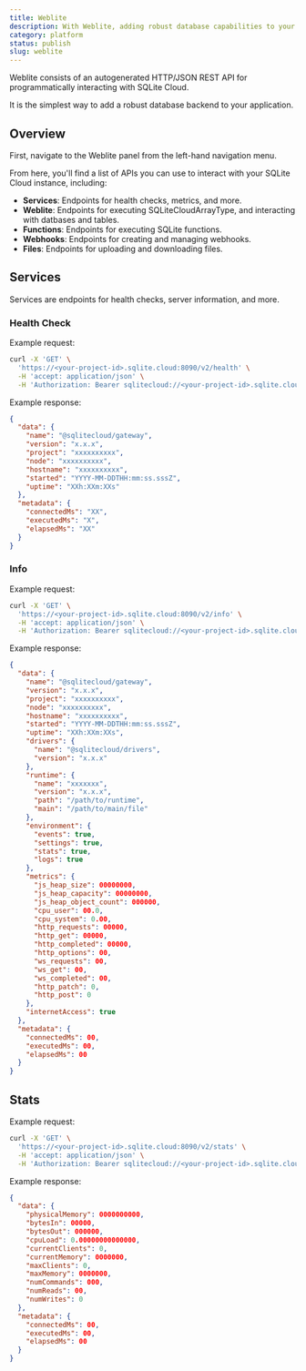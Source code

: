 ```yaml
---
title: Weblite
description: With Weblite, adding robust database capabilities to your site is as simple as adding Google Analytics.
category: platform
status: publish
slug: weblite
---
```


Weblite consists of an autogenerated HTTP/JSON REST API for programmatically interacting with SQLite Cloud. 

It is the simplest way to add a robust database backend to your application.

## Overview
First, navigate to the Weblite panel from the left-hand navigation menu.

From here, you'll find a list of APIs you can use to interact with your SQLite Cloud instance, including:
- **Services**: Endpoints for health checks, metrics, and more.
- **Weblite**: Endpoints for executing SQLiteCloudArrayType, and interacting with datbases and tables.
- **Functions**: Endpoints for executing SQLite functions.
- **Webhooks**: Endpoints for creating and managing webhooks.
- **Files**: Endpoints for uploading and downloading files.

## Services
Services are endpoints for health checks, server information, and more.

### Health Check
Example request:
```bash
curl -X 'GET' \
  'https://<your-project-id>.sqlite.cloud:8090/v2/health' \
  -H 'accept: application/json' \
  -H 'Authorization: Bearer sqlitecloud://<your-project-id>.sqlite.cloud:8860?apikey=<your-api-key>'
```

Example response:
```json
{
  "data": {
    "name": "@sqlitecloud/gateway",
    "version": "x.x.x",
    "project": "xxxxxxxxxx",
    "node": "xxxxxxxxxx",
    "hostname": "xxxxxxxxxx",
    "started": "YYYY-MM-DDTHH:mm:ss.sssZ",
    "uptime": "XXh:XXm:XXs"
  },
  "metadata": {
    "connectedMs": "XX",
    "executedMs": "X",
    "elapsedMs": "XX"
  }
}
```

### Info 
Example request:
```bash
curl -X 'GET' \
  'https://<your-project-id>.sqlite.cloud:8090/v2/info' \
  -H 'accept: application/json' \
  -H 'Authorization: Bearer sqlitecloud://<your-project-id>.sqlite.cloud:8860?apikey=<your-api-key>'
```

Example response:
```json
{
  "data": {
    "name": "@sqlitecloud/gateway",
    "version": "x.x.x",
    "project": "xxxxxxxxxx",
    "node": "xxxxxxxxxx",
    "hostname": "xxxxxxxxxx",
    "started": "YYYY-MM-DDTHH:mm:ss.sssZ",
    "uptime": "XXh:XXm:XXs",
    "drivers": {
      "name": "@sqlitecloud/drivers",
      "version": "x.x.x"
    },
    "runtime": {
      "name": "xxxxxxx",
      "version": "x.x.x",
      "path": "/path/to/runtime",
      "main": "/path/to/main/file"
    },
    "environment": {
      "events": true,
      "settings": true,
      "stats": true,
      "logs": true
    },
    "metrics": {
      "js_heap_size": 00000000,
      "js_heap_capacity": 00000000,
      "js_heap_object_count": 000000,
      "cpu_user": 00.0,
      "cpu_system": 0.00,
      "http_requests": 00000,
      "http_get": 00000,
      "http_completed": 00000,
      "http_options": 00,
      "ws_requests": 00,
      "ws_get": 00,
      "ws_completed": 00,
      "http_patch": 0,
      "http_post": 0
    },
    "internetAccess": true
  },
  "metadata": {
    "connectedMs": 00,
    "executedMs": 00,
    "elapsedMs": 00
  }
}
```

## Stats 
Example request:
```bash
curl -X 'GET' \
  'https://<your-project-id>.sqlite.cloud:8090/v2/stats' \
  -H 'accept: application/json' \
  -H 'Authorization: Bearer sqlitecloud://<your-project-id>.sqlite.cloud:8860?apikey=<your-api-key>'
```

Example response:
```json
{
  "data": {
    "physicalMemory": 0000000000,
    "bytesIn": 00000,
    "bytesOut": 000000,
    "cpuLoad": 0.00000000000000,
    "currentClients": 0,
    "currentMemory": 0000000,
    "maxClients": 0,
    "maxMemory": 0000000,
    "numCommands": 000,
    "numReads": 00,
    "numWrites": 0
  },
  "metadata": {
    "connectedMs": 00,
    "executedMs": 00,
    "elapsedMs": 00
  }
}
```

